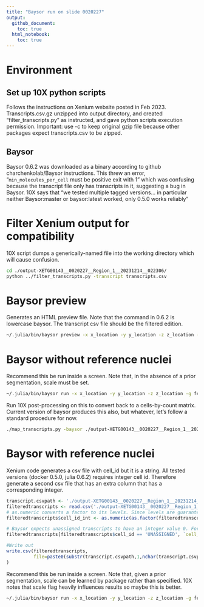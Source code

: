 ```yaml
---
title: "Baysor run on slide 0020227"
output:
  github_document:
    toc: true
  html_notebook:
    toc: true
---
```


# Environment
## Set up 10X python scripts
Follows the instructions on Xenium website posted in Feb 2023. Transcripts.csv.gz unzipped into output directory, and created "filter_transcripts.py" as instructed, and gave python scripts execution permission. Important: use -c to keep original gzip file because other packages expect transcripts.csv to be zipped.

## Baysor 
Baysor 0.6.2 was downloaded as a binary according to github charchenkolab/Baysor instructions. This threw an error, "`min_molecules_per_cell` must be positive exit with 1" which was confusing because the transcript file only has transcripts in it, suggesting a bug in Baysor. 10X says that "we tested multiple tagged versions... in particular neither Baysor:master or baysor:latest worked, only 0.5.0 works reliably"


# Filter Xenium output for compatibility
10X script dumps a generically-named file into the working directory which will cause confusion.
```bash
cd ./output-XETG00143__0020227__Region_1__20231214__022306/
python ../filter_transcripts.py -transcript transcripts.csv
```

# Baysor preview
Generates an HTML preview file. Note that the command in 0.6.2 is lowercase baysor. The transcript csv file should be the filtered edition.
```bash
~/.julia/bin/baysor preview -x x_location -y y_location -z z_location -g feature_name -m 20 ./output-XETG00143__0020227__Region_1__20231214__022306/X0.0-24000.0_Y0.0-24000.0_filtered_transcripts.csv
```


# Baysor without reference nuclei
Recommend this be run inside a screen. Note that, in the absence of a prior segmentation, scale must be set. 
```bash
~/.julia/bin/baysor run -x x_location -y y_location -z z_location -g feature_name -p -m 20 -s 7 -o ./output-XETG00143__0020227__Region_1__20231214__022306/baysor_nopriors ./output-XETG00143__0020227__Region_1__20231214__022306/X0.0-24000.0_Y0.0-24000.0_filtered_transcripts.csv

```
Run 10X post-processing on this to convert back to a cells-by-count matrix. Current version of baysor produces this also, but whatever, let's follow a standard procedure for now.
```bash
./map_transcripts.py -baysor ./output-XETG00143__0020227__Region_1__20231214__022306/baysor_nopriors/segmentation.csv -out baysor_nopriors
```


# Baysor with reference nuclei
Xenium code generates a csv file with cell_id but it is a string. All tested versions (docker 0.5.0, julia 0.6.2) requires integer cell id. Therefore generate a second csv file that has an extra column that has a corresponding integer. 
```r
transcript.csvpath <- './output-XETG00143__0020227__Region_1__20231214__022306/X0.0-24000.0_Y0.0-24000.0_filtered_transcripts.csv'
filteredtranscripts <- read.csv('./output-XETG00143__0020227__Region_1__20231214__022306/X0.0-24000.0_Y0.0-24000.0_filtered_transcripts.csv')
# as.numeric converts a factor to its levels. Since levels are guaranteed to uniquely map to original elements, the level number should also be uniquely mapping
filteredtranscripts$cell_id_int <- as.numeric(as.factor(filteredtranscripts$cell_id))

# Baysor expects unassigned transcripts to have an integer value 0. Fortunately levels are never 0. also in 0020227 there are very few transcripts unassigned, like a countable number out of hundreds of millions.
filteredtranscripts[filteredtranscripts$cell_id == 'UNASSIGNED', `cell_id_int`] <- 0

#Write out
write.csv(filteredtranscripts, 
          file=paste0(substr(transcript.csvpath,1,nchar(transcript.csvpath)-4),'.cellINT.csv')
)
```
Recommend this be run inside a screen. Note that, given a prior segmentation, scale can be learned by package rather than specified. 10X notes that scale flag heavily influences results so maybe this is better. 
```bash
~/.julia/bin/baysor run -x x_location -y y_location -z z_location -g feature_name -m 20 -p --prior-segmentation-confidence 0.5 -o ./output-XETG00143__0020227__Region_1__20231214__022306/baysor_withpriors ./output-XETG00143__0020227__Region_1__20231214__022306/X0.0-24000.0_Y0.0-24000.0_filtered_transcripts.cellINT.csv :cell_id_int
```



